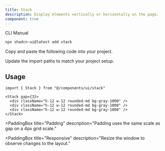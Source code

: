 ```yaml
---
title: Stack
description: Display elements vertically or horizontally on the page.
component: true
---
```


<PaddingBox title="Gap" description="Gap is a unit on a 4px grid scale.">
  <ComponentPreview name="stack-demo" />
</PaddingBox>

<PaddingBox title="Installation">
<Tabs defaultValue="cli">

<TabsList>
  <TabsTrigger value="cli">CLI</TabsTrigger>
  <TabsTrigger value="manual">Manual</TabsTrigger>
</TabsList>
<TabsContent value="cli">

```bash
npx shadcn-ui@latest add stack
```

</TabsContent>

<TabsContent value="manual">

<Steps>

<Step>Copy and paste the following code into your project.</Step>

<ComponentSource name="stack" />

<Step>Update the import paths to match your project setup.</Step>

</Steps>

</TabsContent>

</Tabs>

## Usage

```tsx
import { Stack } from "@/components/ui/stack"
```

```tsx
<Stack gap={3}>
  <div className="h-12 w-12 rounded-md bg-gray-1000" />
  <div className="h-12 w-12 rounded-md bg-gray-1000" />
  <div className="h-12 w-12 rounded-md bg-gray-1000" />
</Stack>
```

</PaddingBox>

<PaddingBox
  title="Padding"
  description="Padding uses the same scale as gap on a 4px grid scale."
>
  <ComponentPreview name="stack-padding" />
</PaddingBox>

<PaddingBox
  title="Responsive"
  description="Resize the window to observe changes to the layout."
>
  <ComponentPreview name="stack-responsive" />
</PaddingBox>
